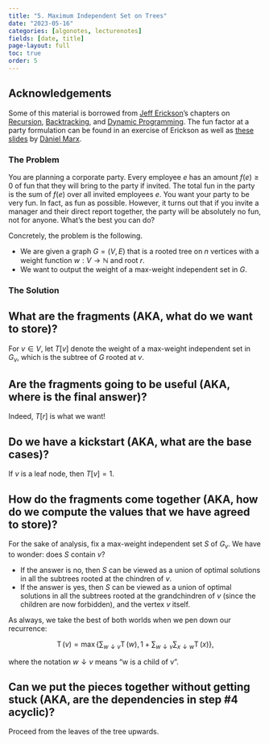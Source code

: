 ```yaml
---
title: "5. Maximum Independent Set on Trees"
date: "2023-05-16"
categories: [algonotes, lecturenotes]
fields: [date, title]
page-layout: full
toc: true
order: 5
---
```



:::{.callout-note}
# Acknowledgements
Some of this material is borrowed from [Jeff Erickson](http://jeffe.cs.illinois.edu/)'s chapters on [Recursion](http://jeffe.cs.illinois.edu/teaching/algorithms/book/01-recursion.pdf), [Backtracking](http://jeffe.cs.illinois.edu/teaching/algorithms/book/02-backtracking.pdf), and [Dynamic Programming](http://jeffe.cs.illinois.edu/teaching/algorithms/book/03-dynprog.pdf). The fun factor at a party formulation can be found in an exercise of Erickson as well as [these slides](https://www.mpi-inf.mpg.de/fileadmin/inf/d1/teaching/summer20/paraalg/Lectures/lecture_7.pdf) by [Dàniel Marx](https://cispa.de/en/people/c01dama).
:::

### The Problem

You are planning a corporate party. Every employee $e$ has an amount $f(e) \geqslant 0$ of fun that they will bring to the party if invited. The total fun in the party is the sum of $f(e)$ over all invited employees $e$. You want your party to be very fun. In fact, as fun as possible. However, it turns out that if you invite a manager and their direct report together, the party will be absolutely no fun, not for anyone. What's the best you can do?

Concretely, the problem is the following.

- We are given a graph $G = (V,E)$ that is a rooted tree on $n$ vertices with a weight function $w: V \longrightarrow \mathbb{N}$ and root $r$.
- We want to output the weight of a max-weight independent set in $G$.


### The Solution


:::{.callout-tip appearance="minimal"}
# What are the fragments (AKA, what do we want to store)?
For $v \in V$, let $T[v]$ denote the weight of a max-weight independent set in $G_v$, which is the subtree of $G$ rooted at $v$.
:::

:::{.callout-tip appearance="minimal"}
# Are the fragments going to be useful (AKA, where is the final answer)?
Indeed, $T[r]$ is what we want!
:::

:::{.callout-tip appearance="minimal"}
# Do we have a kickstart (AKA, what are the base cases)?
If $v$ is a leaf node, then $T[v] = 1$.
:::


:::{.callout-tip appearance="minimal"}
# How do the fragments come together (AKA, how do we compute the values that we have agreed to store)?

For the sake of analysis, fix a max-weight independent set $S$ of $G_v$. We have to wonder: does $S$ contain $v$? 

- If the answer is no, then $S$ can be viewed as a union of optimal solutions in all the subtrees rooted at the chindren of $v$.
- If the answer is yes, then $S$ can be viewed as a union of optimal solutions in all the subtrees rooted at the grandchindren of $v$ (since the children are now forbidden), and the vertex $v$ itself. 

As always, we take the best of both worlds when we pen down our recurrence:

$$\operatorname{T}(v)=\max \left\{\sum_{w \downarrow v} \operatorname{T}(w), 1+\sum_{w \downarrow v} \sum_{x \downarrow w} \operatorname{T}(x)\right\},$$

where the notation $w \downarrow v$ means "w is a child of v".
:::

:::{.callout-tip appearance="minimal"}
# Can we put the pieces together without getting stuck (AKA, are the dependencies in step #4 acyclic)?
Proceed from the leaves of the tree upwards.
:::
